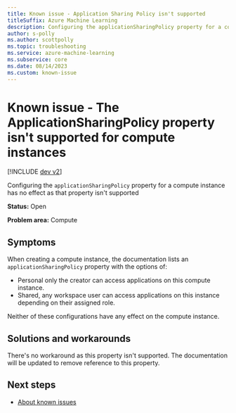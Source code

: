 ```yaml
---
title: Known issue - Application Sharing Policy isn't supported 
titleSuffix: Azure Machine Learning
description: Configuring the applicationSharingPolicy property for a compute instance has no effect
author: s-polly
ms.author: scottpolly
ms.topic: troubleshooting  
ms.service: azure-machine-learning
ms.subservice: core
ms.date: 08/14/2023
ms.custom: known-issue
---
```


# Known issue  - The ApplicationSharingPolicy property isn't supported for compute instances

[!INCLUDE [dev v2](../includes/machine-learning-dev-v2.md)]

Configuring the `applicationSharingPolicy` property for a compute instance has no effect as that property isn't supported

 
**Status:** Open

**Problem area:** Compute


## Symptoms

When creating a compute instance, the documentation lists an `applicationSharingPolicy` property with the options of: 

- Personal only the creator can access applications on this compute instance.
- Shared, any workspace user can access applications on this instance depending on their assigned role.

Neither of these configurations have any effect on the compute instance.

## Solutions and workarounds

There's no workaround as this property isn't supported. The documentation will be updated to remove reference to this property.
 
## Next steps

- [About known issues](azure-machine-learning-known-issues.md)
